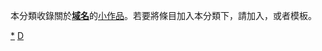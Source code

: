 {{hiddencat}}
{{WPSS-cat}}
本分類收錄關於'''[[域名|域名]]'''的[[Wikipedia:小作品|小作品]]。若要將條目加入本分類下，請加入'''{{tl|Compu-domain-stub}}'''，或者'''{{tl|域名小作品}}'''模板。

[[Category:域名|*]]
[[Category:网络小作品|D]]